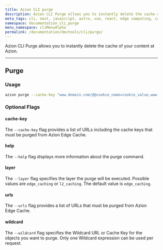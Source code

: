 ```yaml
---
title: Azion CLI purge
description: Azion CLI Purge allows you to instantly delete the cache of your content at Azion..
meta_tags: cli, next, javascript, astro, vue, react, edge computing, cache
namespace: documentation_cli_purge
menu_namespace: cliMenuAlpha
permalink: /documentation/devtools/cli/purge/
---
```


Azion CLI Purge allows you to instantly delete the cache of your content at Azion.

---


## Purge


### Usage

```bash
azion purge --cache-key "www.domain.com/@@cookie_name=cookie_value,www.domain.com/test.js"
```

### Optional Flags

#### cache-key

The `--cache-key` flag provides a list of URLs including the cache keys that must be purged from Azion Edge Cache.

#### help

The `--help` flag displays more information about the purge command.

#### layer

The `--layer` flag specifies the layer the purge will be executed. Possible values are `edge_caching` or `l2_caching`. The default value is `edge_caching`.

#### urls

The `--urls` flag provides a list of URLs that must be purged from Azion Edge Cache.

#### wildcard

The `--wildcard` flag specifies the Wildcard URL or Cache Key for the objects you want to purge. Only one Wildcard expression can be used per request.
